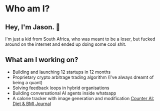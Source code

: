 # Who am I?

## Hey, I'm Jason. 👋

I'm just a kid from South Africa, who was meant to be a loser, but fucked around on the internet and ended up doing some cool shit.

## What am I working on?

- Building and launching 12 startups in 12 months
- Proprietary crypto arbitrage trading algorithm (I've always dreamt of being a quant)
- Solving feedback loops in hybrid organisations
- Building conversational AI agents inside whatsapp
- A calorie tracker with image generation and modification [Counter AI: Diet & BMI Journal](https://counterai.apphttps://apps.apple.com/us/app/counter-ai-diet-bmi-journal/id6737853837?uo=2)
